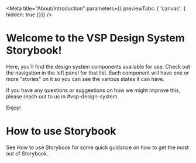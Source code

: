 
<Meta title="About/Introduction" parameters={{ previewTabs: { 'canvas': { hidden: true }}}} />

# Welcome to the VSP Design System Storybook!

Here, you'll find the design system components available for use. Check out the
navigation in the left panel for that list. Each component will have one or more
"stories" on it so you can see the various states it can have.

If you have any questions or suggestions on how we might improve this, please
reach out to us in #vsp-design-system.

Enjoy!

# How to use Storybook
See <LinkTo kind="About" story="How to use Storybook">How to use
Storybook</LinkTo> for some quick guidance on how to get the most out of
Storybook.
